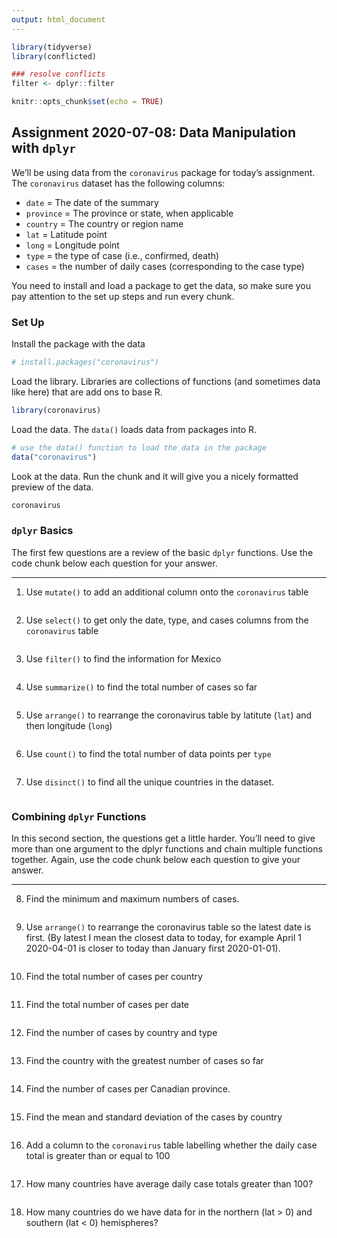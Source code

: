 ```yaml
---
output: html_document
---
```


```r
library(tidyverse)
library(conflicted)

### resolve conflicts
filter <- dplyr::filter

knitr::opts_chunk$set(echo = TRUE)
```

## Assignment 2020-07-08: Data Manipulation with `dplyr`

We'll be using data from the `coronavirus` package for today's assignment. The `coronavirus` dataset has the following columns: 

- `date` = The date of the summary
- `province` = The province or state, when applicable
- `country` = The country or region name
- `lat` = Latitude point
- `long` = Longitude point
- `type` = the type of case (i.e., confirmed, death)
- `cases` = the number of daily cases (corresponding to the case type)

You need to install and load a package to get the data, so make sure you pay attention to the set up steps and run every chunk. 

### Set Up

Install the package with the data

```r
# install.packages("coronavirus")
```

Load the library. Libraries are collections of functions (and sometimes data like here) that are add ons to base R.

```r
library(coronavirus)
```

Load the data. The `data()` loads data from packages into R.

```r
# use the data() function to load the data in the package
data("coronavirus")
```

Look at the data. Run the chunk and it will give you a nicely formatted preview of the data.

```r
coronavirus
```

### `dplyr` Basics

The first few questions are a review of the basic `dplyr` functions. Use the code chunk below each question for your answer.

---

1. Use `mutate()` to add an additional column onto the `coronavirus` table

```r

```

2. Use `select()` to get only the date, type, and cases columns from the `coronavirus` table

```r

```

3. Use `filter()` to find the information for Mexico

```r

```

4. Use `summarize()` to find the total number of cases so far

```r

```

5. Use `arrange()` to rearrange the coronavirus table by latitute (`lat`) and then longitude (`long`)

```r

```

6. Use `count()` to find the total number of data points per `type`

```r

```

7. Use `disinct()` to find all the unique countries in the dataset.

```r

```

### Combining `dplyr` Functions

In this second section, the questions get a little harder. You'll need to give more than one argument to the dplyr functions and chain multiple functions together. Again, use the code chunk below each question to give your answer.

---

8. Find the minimum and maximum numbers of cases.

```r

```

9. Use `arrange()` to rearrange the coronavirus table so the latest date is first. (By latest I mean the closest data to today, for example April 1 2020-04-01 is closer to today than January first 2020-01-01).

```r

```

10. Find the total number of cases per country

```r

```

11. Find the total number of cases per date

```r

```

12. Find the number of cases by country and type

```r

```

13. Find the country with the greatest number of cases so far

```r

```

14. Find the number of cases per Canadian province.

```r

```

15. Find the mean and standard deviation of the cases by country

```r

```

16. Add a column to the `coronavirus` table labelling whether the daily case total is greater than or equal to 100

```r

```

17. How many countries have average daily case totals greater than 100?

```r

```

18. How many countries do we have data for in the northern (lat > 0) and southern (lat < 0) hemispheres?

```r

```



<br><br>



